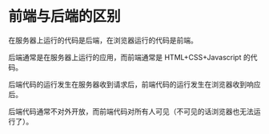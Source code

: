 # 前端与后端的区别

在服务器上运行的代码是后端，在浏览器运行的代码是前端。

后端通常是在服务器上运行的应用，而前端通常是 HTML+CSS+Javascript 的代码。

后端代码的运行发生在服务器收到请求后，前端代码的运行发生在浏览器收到响应后。

后端代码通常不对外开放，而前端代码对所有人可见（不可见的话浏览器也无法运行了）。
